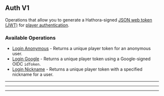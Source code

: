 
## Auth V1
Operations that allow you to generate a Hathora\-signed [JSON web token (JWT)](https://jwt.io/) for [player authentication](https://hathora.dev/docs/lobbies\-and\-matchmaking/auth\-service).

### Available Operations

* [Login Anonymous](/unity/auth_v1/login_anonymous) - Returns a unique player token for an anonymous user.
* [Login Google](/unity/auth_v1/login_google) - Returns a unique player token using a Google-signed OIDC `idToken`.
* [Login Nickname](/unity/auth_v1/login_nickname) - Returns a unique player token with a specified nickname for a user.

---
<LoginAnonymous />

---
<LoginGoogle />

---
<LoginNickname />
